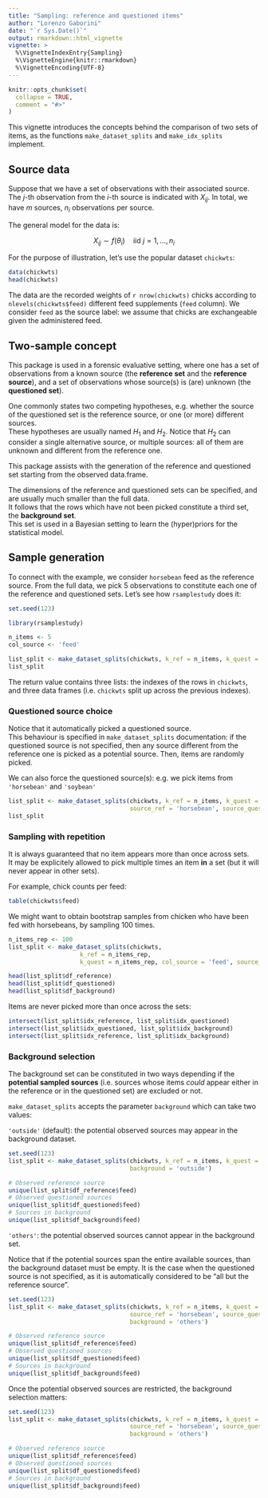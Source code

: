 ```yaml
---
title: "Sampling: reference and questioned items"
author: "Lorenzo Gaborini"
date: "`r Sys.Date()`"
output: rmarkdown::html_vignette
vignette: >
  %\VignetteIndexEntry{Sampling}
  %\VignetteEngine{knitr::rmarkdown}
  %\VignetteEncoding{UTF-8}
---
```


```r
knitr::opts_chunk$set(
  collapse = TRUE,
  comment = "#>"
)
```

This vignette introduces the concepts behind the comparison of two sets of items, as the functions `make_dataset_splits` and `make_idx_splits` implement.

## Source data

Suppose that we have a set of observations with their associated source.    
The $j$-th observation from the $i$-th source is indicated with $X_{ij}$.
In total, we have $m$ sources, $n_i$ observations per source.

The general model for the data is:

$$X_{ij} \sim f(\theta_i) \quad \text{iid } j = 1, ..., n_i $$

For the purpose of illustration, let's use the popular dataset `chickwts`:

```r
data(chickwts)
head(chickwts)
```

The data are the recorded weights of `r nrow(chickwts)` chicks according to `nlevels(chickwts$feed)` different feed supplements (`feed` column).
We consider `feed` as the source label: we assume that chicks are exchangeable given the administered feed.

## Two-sample concept

This package is used in a forensic evaluative setting, where one has a set of observations from a known source (the **reference set** and the **reference source**), and a set of observations whose source(s) is (are) unknown (the **questioned set**).    

One commonly states two competing hypotheses, e.g. whether the source of the questioned set is the reference source, or one (or more) different sources.   
These hypotheses are usually named $H_1$ and $H_2$. Notice that $H_2$ can consider a single alternative source, or multiple sources: all of them are unknown and different from the reference one. 

This package assists with the generation of the reference and questioned set starting from the observed data.frame.   

The dimensions of the reference and questioned sets can be specified, and are usually much smaller than the full data.    
It follows that the rows which have not been picked constitute a third set, the **background set**.    
This set is used in a Bayesian setting to learn the (hyper)priors for the statistical model.

## Sample generation

To connect with the example, we consider `horsebean` feed as the reference source. From the full data, we pick 5 observations to constitute each one of the reference and questioned sets. Let's see how `rsamplestudy` does it:

```r
set.seed(123)

library(rsamplestudy)

n_items <- 5
col_source <- 'feed'

list_split <- make_dataset_splits(chickwts, k_ref = n_items, k_quest = n_items, col_source = 'feed', source_ref = 'horsebean')
list_split
```

The return value contains three lists: the indexes of the rows in `chickwts`, and three data frames (i.e. `chickwts` split up across the previous indexes).

### Questioned source choice 

Notice that it automatically picked a questioned source.    
This behaviour is specified in `make_dataset_splits` documentation: if the questioned source is not specified, then any source different from the reference one is picked as a potential source. Then, items are randomly picked.

We can also force the questioned source(s): e.g. we pick items from `'horsebean'` and `'soybean'`

```r
list_split <- make_dataset_splits(chickwts, k_ref = n_items, k_quest = n_items, col_source = 'feed', 
                                  source_ref = 'horsebean', source_quest = c('horsebean', 'soybean'))
list_split
```

### Sampling with repetition

It is always guaranteed that no item appears more than once across sets.   
It may be explicitely allowed to pick multiple times an item **in** a set (but it will never appear in other sets).

For example, chick counts per feed:

```r
table(chickwts$feed)
```

We might want to obtain bootstrap samples from chicken who have been fed with horsebeans, by sampling 100 times.   


```r
n_items_rep <- 100
list_split <- make_dataset_splits(chickwts, 
                    k_ref = n_items_rep, 
                    k_quest = n_items_rep, col_source = 'feed', source_ref = 'horsebean')

head(list_split$df_reference)
head(list_split$df_questioned)
head(list_split$df_background)
```

Items are never picked more than once across the sets:

```r
intersect(list_split$idx_reference, list_split$idx_questioned)
intersect(list_split$idx_questioned, list_split$idx_background)
intersect(list_split$idx_reference, list_split$idx_background)
```


### Background selection

The background set can be constituted in two ways depending if the **potential sampled sources** (i.e. sources whose items *could* appear either in the reference or in the questioned set) are excluded or not.

`make_dataset_splits` accepts the parameter `background` which can take two values:

`'outside'` (default): the potential observed sources may appear in the background dataset.

```r
set.seed(123)
list_split <- make_dataset_splits(chickwts, k_ref = n_items, k_quest = n_items, col_source = 'feed', source_ref = 'horsebean',
                                  background = 'outside')

# Observed reference source
unique(list_split$df_reference$feed)
# Observed questioned sources
unique(list_split$df_questioned$feed)
# Sources in background
unique(list_split$df_background$feed)

```

`'others'`: the potential observed sources cannot appear in the background set.

Notice that if the potential sources span the entire available sources, than the background dataset must be empty.
It is the case when the questioned source is not specified, as it is automatically considered to be "all but the reference source".


```r
set.seed(123)
list_split <- make_dataset_splits(chickwts, k_ref = n_items, k_quest = n_items, col_source = 'feed', 
                                  source_ref = 'horsebean', source_quest = NULL,
                                  background = 'others')

# Observed reference source
unique(list_split$df_reference$feed)
# Observed questioned sources
unique(list_split$df_questioned$feed)
# Sources in background
unique(list_split$df_background$feed)

```

Once the potential observed sources are restricted, the background selection matters:

```r
set.seed(123)
list_split <- make_dataset_splits(chickwts, k_ref = n_items, k_quest = n_items, col_source = 'feed', 
                                  source_ref = 'horsebean', source_quest = c('horsebean', 'soybean'),
                                  background = 'others')

# Observed reference source
unique(list_split$df_reference$feed)
# Observed questioned sources
unique(list_split$df_questioned$feed)
# Sources in background
unique(list_split$df_background$feed)

```
